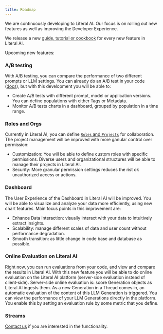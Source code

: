 ```yaml
---
title: Roadmap
---
```


We are continuously developing to Literal AI. Our focus is on rolling out new features as well as improving the Developer Experience. 

We release a new [guide, tutorial or cookbook](/guides/overview) for every new feature in Literal AI.

Upcoming new features: 

### A/B testing

With A/B testing, you can compare the performance of two different prompts or LLM settings. You can already do an A/B test in your code ([docs](/concepts/evaluation/ab-testing)), but with this development you will be able to: 
* Create A/B tests with different prompt, model or application versions. You can define populations with either Tags or Metadata.
* Monitor A/B tests charts in a dashboard, grouped by population in a time range.

### Roles and Orgs

Currently in Literal AI, you can define [`Roles` and `Projects`](/concepts/project-roles) for collaboration. The project management will be improved with more ganular control over permission:
* Customization: You will be able to define custom roles with specific permissions. Diverse users and organizational structures will be able to manage their projects in Literal AI. 
* Security: More granular permission settings reduces the rist ok unauthorized access or actions. 

### Dashboard

The User Experience of the Dashboard in Literal AI will be improved. You will be able to visualize and analyze your data more efficiently, using new chart features. Main focus points in this improvement are: 
* Enhance Data Interaction: visually interact with your data to intuitively extract insights. 
* Scalability: manage different scales of data and user count without performance degradation. 
* Smooth transition: as little change in code base and database as possible.

### Online Evaluation on Literal AI

Right now, you can run evaluations from your code, and view and compare the results in Literal AI. With this new feature you will be able to do online evaluation on the Literal AI platform (server-side evaluation instead of client-side). Server-side online evaluation is: score Generation objects as Literal AI ingests them. As a new Generation in a Thread comes in, an automatic evaluation of the content of this LLM Generation is triggered. You can view the performance of your LLM Generations directly in the platform. You enable this by setting an evaluation rule by some metric that you define. 

### Streams 

[Contact us](https://literalai.com/contact-us) if you are interested in the functionality. 
